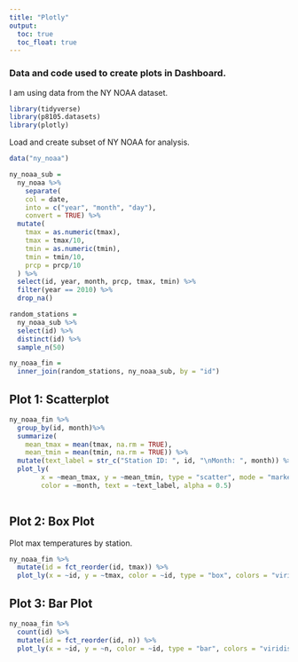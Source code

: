 ```yaml
---
title: "Plotly"
output:
  toc: true
  toc_float: true
---
```


### Data and code used to create plots in Dashboard.

I am using data from the NY NOAA dataset.

```r
library(tidyverse)
library(p8105.datasets)
library(plotly)
```

Load and create subset of NY NOAA for analysis.
```r
data("ny_noaa")

ny_noaa_sub = 
  ny_noaa %>%
    separate(
    col = date, 
    into = c("year", "month", "day"),
    convert = TRUE) %>%
  mutate(
    tmax = as.numeric(tmax),
    tmax = tmax/10,
    tmin = as.numeric(tmin),
    tmin = tmin/10,
    prcp = prcp/10
  ) %>%
  select(id, year, month, prcp, tmax, tmin) %>%
  filter(year == 2010) %>%
  drop_na()

random_stations = 
  ny_noaa_sub %>%
  select(id) %>%
  distinct(id) %>%
  sample_n(50)

ny_noaa_fin = 
  inner_join(random_stations, ny_noaa_sub, by = "id")
```


## Plot 1: Scatterplot
```r
ny_noaa_fin %>%
  group_by(id, month)%>%
  summarize(
    mean_tmax = mean(tmax, na.rm = TRUE),
    mean_tmin = mean(tmin, na.rm = TRUE)) %>%
  mutate(text_label = str_c("Station ID: ", id, "\nMonth: ", month)) %>% 
  plot_ly(
        x = ~mean_tmax, y = ~mean_tmin, type = "scatter", mode = "markers", 
        color = ~month, text = ~text_label, alpha = 0.5)
  
```


## Plot 2: Box Plot

Plot max temperatures by station.
```r
ny_noaa_fin %>%
  mutate(id = fct_reorder(id, tmax)) %>% 
  plot_ly(x = ~id, y = ~tmax, color = ~id, type = "box", colors = "viridis")
```


## Plot 3: Bar Plot
```r
ny_noaa_fin %>%
  count(id) %>%
  mutate(id = fct_reorder(id, n)) %>% 
  plot_ly(x = ~id, y = ~n, color = ~id, type = "bar", colors = "viridis")
```

